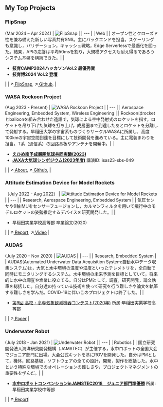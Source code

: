 ## My Top Projects

### FlipSnap
(Mar 2024 – Apr 2024)
| ![FlipSnap](/home/FlipSnap.jpg)  |
| --- |
| Web |
| オープン性とクローズド性を兼ね備えた新しい写真共有SNS。主にバックエンドを担当。スケーリングも意識し，バリデーション，キャッシュ戦略，Edge Serverlessで最適化を図った。結果，APIの応答は平均50msを割り，大規模アクセスも耐え得るであろうシステム基盤を構築できた。|
| <ul><li>**技育CAMP2024ハッカソンVol.2 最優秀賞**</li><li>**技育博2024 Vol.2 登壇**</li></ul> |
| ↗[ FlipSnap](https://flipsnap.vercel.app/), ↗[ Github](https://github.com/k7oya14/flipsnap), |

### WASA Rockoon Project
(Aug 2023 - Present)
| ![WASA Rockoon Project](/home/WASARockoonProject.jpg)  |
| --- |
| Aerospace Engineering, Embedded System, Wireless Engineering |
| Rockoonはrocketとballoonを組み合わせた造語で，気球による空中発射式のロケットを指す。ロケットを吊り下げた気球を打ち上げ，成層圏まで到達したあとロケットを分離して発射する。早稲田大学の宇宙系ものづくりサークルWASAに所属し，高度100kmの宇宙空間到達を目標にして技術開発を進めている。主に電装まわりを担当。T系（通信系）の回路基板やアンテナを開発中。|
| <ul><li>**[えひめ南予成層圏気球共同実験(2023)](https://ehimenannyoballoon.wixsite.com/nannyoballoon)**</li><li>**[JAXA大気球シンポジウム(2023年度)](https://www.isas.jaxa.jp/researchers/symposium/files/balloon2023_program_e.pdf)** 講演ID: isas23-sbs-049</li></ul> |
| ↗[ About](https://drive.google.com/file/d/1SHqDdLXc47C4IRc2uI5DkyweI4V-hH2Q/view?usp=sharing), ↗[ Github](https://github.com/wasa-rockoon), |

### Attitude Estimation Device for Model Rockets
（July 2022 - Aug 2022）
| ![Attitude Estimation Device for Model Rockets](/home/RocketAttitudeDevice.jpeg) |
| --- |
| Research, Aerospace Engineering, Embedded System |
| 気圧センサや9軸IMUをセンサーフュージョンし，カルマンフィルタを用いて飛行中のモデルロケットの姿勢推定するデバイスを研究開発した。|
| <ul><li>早稲田実業学校高等部 卒業論文(2020)</li></ul> |
| ↗[ Report](https://drive.google.com/file/d/1e-rsXD2dYTW1nlMyFPR90hdaMCb74vvC/view?usp=share_link), ↗[ Video](https://drive.google.com/file/d/1UBdkeQrA65IygWaLMJ3myMvUvvK79yFZ/view?usp=sharing) |

### AUDAS
(July 2020 - Nov 2020)
| ![AUDAS](/home/AUDAS.jpg)  |
| --- |
| Research, Embedded System |
| AUDAS(Automated Underwater Data Acquisition System:自動水中データ収集システム)は，大気と水中環境の温度や湿度といったテレメトリを，全自動で同時にモニタリングするシステム。水中環境の未来予測を目標としていて，将来的に水中の調査や漁業に役立てる。自分はPMとして，調査，研究開発，論文執筆を総括した。自分達の持っている技術を使って研究を行う難しさや論文を執筆する難しさを学んだ。COVID-19に伴いこのプロジェクトは終了した。|
| <ul><li>[第9回 高校・高専気象観測機器コンテスト(2020年)](https://www.wxbunka.com/cms/wp-content/uploads/2020/12/result-of-9th-contest_2.pdf) 所属:早稲田実業学校高等部</li></ul> |
| ↗[ Paper](https://www.wxbunka.com/cms/wp-content/uploads/2017/01/9-18.suimitsu_waseda.pdf) |

### Underwater Robot
(July 2018 - Jan 2021)
| ![Underwater Robot](/home/UnderwaterRobot.jpeg)  |
| --- |
| Robotics |
| 国立研究開発法人海洋研究開発機構（JAMSTEC）が主催する，水中ロボットの全国大会でジュニア部門に出場。大会公式キットを基にROVを開発した。自分はPMとして，機体，回路基板，ソフトウェアの全ての設計，開発，製作を総括した。水中という特殊な環境でのオペレーションの難しさや，プロジェクトマネジメントの重要性を学んだ。|
| <ul><li>**[水中ロボットコンベンションinJAMSTEC2018　ジュニア部門準優勝](https://uwr.sakura.ne.jp/test/%e3%82%b8%e3%83%a5%e3%83%8b%e3%82%a2%e9%83%a8%e9%96%80/)** 所属:早稲田実業学校中等部</li></ul> |
| ↗[ Report](https://drive.google.com/file/d/1gk-xykSY_aUVUyw3LqJm1zm9XkNYxaYT/view?usp=sharing)|
